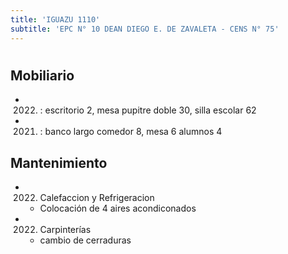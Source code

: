 ```yaml
---
title: 'IGUAZU 1110'
subtitle: 'EPC N° 10 DEAN DIEGO E. DE ZAVALETA - CENS N° 75'
---
```


#


## Mobiliario

*  (2022) : escritorio 2, mesa pupitre doble 30, silla escolar 62 

*  (2021) : banco largo comedor 8, mesa 6 alumnos 4 





## Mantenimiento

*  (2022) Calefaccion y Refrigeracion 
    + Colocación de 4 aires acondiconados

*  (2022) Carpinterías 
    + cambio de cerraduras



